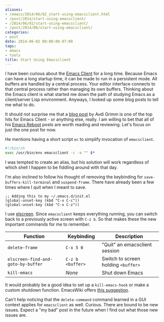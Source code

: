 ```yaml
---
aliases:
- /emacs/2014/06/02_start-using-emacsclient.html
- /post/2014/start-using-emacsclient/
- /2014/06/02/start-using-emacsclient/
- /post/2014/06/start-using-emacsclient/
categories:
- post
date: 2014-06-02 00:00:00-07:00
tags:
- emacs
- tools
title: Start Using Emacsclient
---
```


[Emacs Client]: http://www.emacswiki.org/emacs/EmacsClient
I have been curious about the [Emacs Client][] for a long time. Because
Emacs can have a long startup time, it can be made to run in a
persistent mode. All buffers are handled by a central process. Your
editor interface connects to that central process rather than
managing its own buffers. Thinking about the Emacs client is what
started me down the path of studying Emacs as a client/server Lisp
environment. Anyways, I looked up some blog posts to tell me what to
do.

[blog post]: http://devblog.avdi.org/2011/10/27/running-emacs-as-a-server-emacs-reboot-15/
[Emacs Reboot]: http://devblog.avdi.org/category/emacs-reboot/

It should not surprise me that a [blog post][] by Avdi Grimm is one of
the top hits for Emacs Client - or anything else, really. I am
willing to bet that all of his [Emacs Reboot][] posts are worth reading
and reviewing. Let's focus on just the one post for now.

He mentions having a short script `ec` to simplify invocation of
`emacsclient`.

``` sh
#!/bin/sh
exec /usr/bin/env emacsclient -c -a "" $*
```

I was tempted to create an alias, but his solution will work
regardless of which shell I happen to be fiddling around with that
day.

I'm also inclined to follow his thought of removing the keybinding
for `save-buffers-kill-terminal` and `suspend-frame`. There have
already been a few times where I quit when I meant to save.

``` emacs-lisp
;; Adding this to my ~/.emacs.d/init.el
(global-unset-key (kbd "C-x C-c"))
(global-unset-key (kbd "C-x C-z"))
```

[elscreen]: http://www.emacswiki.org/emacs/EmacsLispScreen

I use [elscreen][]. Since `emacsclient` keeps everything running, you
can switch back to a previously active screen with `C-z b`. So that
makes these the new important commands for me to remember.

| Function                          | Keybinding       | Description                         |
|-----------------------------------|------------------|-------------------------------------|
| `delete-frame`                    | `C-x 5 0`        | "Quit" an emacsclient session       |
| `elscreen-find-and-goto-by-buffer`| `C-z b <buffer>` | Switch to screen holding `<buffer>` |
| `kill-emacs`                      | *None*           | Shut down Emacs                     |

[this suggestion]: http://www.emacswiki.org/emacs/EmacsAsDaemon#toc7

It would probably be a good idea to set up a `kill-emacs-hook` or
make a custom shutdown function. EmacsWiki offers [this suggestion][].

Can't help noticing that the `delete-command` command learned in a
GUI context applies for `emacsclient` as well. Curious. There are
bound to be new issues. Expect a "my bad" post in the future when I
find out what those new issues are.
